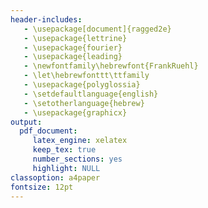 ```yaml
---
header-includes:
   - \usepackage[document]{ragged2e}
   - \usepackage{lettrine}
   - \usepackage{fourier}
   - \usepackage{leading}
   - \newfontfamily\hebrewfont{FrankRuehl}
   - \let\hebrewfonttt\ttfamily
   - \usepackage{polyglossia}
   - \setdefaultlanguage{english}
   - \setotherlanguage{hebrew}
   - \usepackage{graphicx}
output:
  pdf_document:
     latex_engine: xelatex
     keep_tex: true
     number_sections: yes
     highlight: NULL
classoption: a4paper
fontsize: 12pt
---
```



\begin{hebrew}

\resizebox{159mm}{!}{\textbf{דברי הנעצב וצעיר יהודה אריה ממודינא לקורא}}
\center
\resizebox{!}{8mm}{\textbf{רוב שלו'}}





\fontsize{5mm}{5.5mm}\selectfont
\justify



\lettrine[lines=2]{כתב} החכם דון גדליה יחיא זל בספר שלשלת הקבלה שלו בדור סמ"ג והרמבן דף  נ"ו כבדברי' האלה, וקבלתי שהיה להרמבן תלמיד א' שהיה שמו ר' אבנר ויסת אותו רוח שעשועים ונעשה $\overline{\mbox{צדוקי}}$ ומזלו גרם שעלה במעלות ויהי נורא בכל הארץ, אחרי הימים ביום צ"ב שלח והביא לפניו הרמבן רבו ובפניו הוא בעצמו הרג חזיר א' וינתחהו ויבשלהו ויאכלהו, ואחרי  אכלו שאל אל הרב על כמה כריתות  עבר והשיב הרב שהיו ד' והוא אמר שהיו ה' נהיה רוצה לחלוק עם רבו והרב נתן עיניו בו דרך כעס ויאלם  האיש כי עדין נשארה עליו מעט יראה מאת רבו  ולבסוף שאל הרב מי הביאו אל ההמרה, והוא  השיב כי פעם אחת שמע שדרש בפרשת האזינו שהיו בפרשה ההיא כלולים כל המצות וכל הדברים  שבעולם ולהיות זה אצלו מןהנמנע והפך לאיש אחר, ויען הרב ועדין  אני  אומר זה ואשל מה שתרצה, ויתמה האיש מאר ויאמר  לו אם כן הוא  הראני  נא אם  תמצא  שמי כתוב שם ויאמ' הרמבן כן דברת מידי תבקשנו,  ותיכף הלך לו בקרן זוית ויתפלל  ויבא בפיו פסוק אמרתי  $\dot{\mbox{א}}$פיהם אש$\dot{\mbox{ב}}$יתה  מא$\dot{\mbox{נ}}$וש זכ$\dot{\mbox{ר}}$ם כי אות שלשית של  כל תבה  שם האיש $\dot{\mbox{ר}}\dot{\mbox{נ}}\dot{\mbox{ב}}\dot{\mbox{א}}$, כשמוע האיש הדבר הזה נפלו פניו וישאל לרבו אם יש תרופה  למכתו, ויאמ' הרב אתה שמעת  דברי הפסוק וילך  הרב לדרכו, ותכף האיש לקח לו ספינה בלי מלח ומשוט  ויכנס בה וילך  באשר הוליכו הרוח ולא נודע ממנו מאומה עכ"ל:


\justify
ויהי בשנת הע"א ראיתי הספר הזה בלוי וקרוע ביד כמ' יואל בר אליעזר אויד"ירץ זל שהיה נושאו  למכרו, ובראותי בסקירת עין שהיה דברי ויכוח הדת גמרתי תכך לקנותו בכל ערך שירצה וסוף  דבר קניתיהו מידו כנגד י"ב $\ddot{\mbox{ס}}$ולדין[1ב] וכאשר קראתי בו ביישוב וראיתי היותו תשובות ר' אבנר שהמיר דתו ונקרא אח"כ אלפ$\dot{\ddot{\mbox{ו}}}$נסו נתברר לי ודאי שהם דברי ר' אבנר תלמיד הרמבן זל שכתב בעל שלשת הקבלה שהבאתי לעיל, ובאמת לא היה כעת בזולת לדבר כאלה כי אם לאדם שטוב מלפניו וחכם כהיותו תלמיד רב וגדול כהרמבן זל ויין מגתו הגם $\widearc{\mbox{שאחכ}}$ החמיץ, וזה  אני  אומ' אחרי כי כל ימי גדלתי בין חכמי הנוצרים מאז היותי בן עשר שנים מתוכח בדברי הדת נער הייתי גם זקנתי בכך, עד שהעזתי מצח לומר כמה פעמים  לאחוזת מרעי ותלמידי כי בזה אינני מודה לשום א' מחכמי ישראל שהיו- מימות הרב דון יצחק אברבניל זל ועד היום הזה, ומי יתן ושמעתי לקול בני ותלמידי ורעי שהרהיבוני ובקשו ממני  כמה שנים לכתוב על ספר  בענין זה  מהדברי' אשר שם אלקים בפי לכבוד שמו חדשים לא שערום אשר קדמוני, ושרבות זמני בהלכני ועתה עד זקנה אני הוא בשנה  המסוכנת, הכל ס"ג, ואין עוד בי כח לעשות חיל כי אם העיון ההכרחי למשא עול  התורה אשר על צוארי, כי מעיד אני עלי שלא הנחתי ספר מורפס  מן הנוצרים לאט"ין איטאאליאנו ספרדי או עברי מדבר בעניני האמונה נגד היהודים שלא קראתי אותו, וכן מהיהודי נגד הנוצרים, ובכן לנו ראיתי  בין כלם מהפך דברי אלקי' חיים ומדרשי חזל למינו ורצונו בפני הראות חכמה ודעת מזה, אשר נראה שהיה פילוסוף הגיוני ותלמודי גדול מאד, וכיון שלא זכיתי לכתוב תשובה לדבריו עד היה כנזכר, גמרתי בדעתי לשרוף אותו באש קודם מותי, כי אמרתי אולי יבא ליד פתי ובלתי בקי להשיב לאפיקורוס ותטרף  דעתו בדבריו ו$\widearc{\mbox{אחכ}}$ חזרתי בי וחשבתי מי יודע יחנני ה' בחיים יעדין  אזכה לעשות כסיל לאולתו , או זולתי מן החכמי',

\makebox[\textwidth]{
ובין כך מתרה אני בכל מי שיקרא בו אם  אינו בקי ויודע בטיב
}

\makebox[\textwidth]{
הויכוחים האלה לא יאבה  לשמוט כל דברי אלה
}

\makebox[\textwidth]{
ויניח המ--- לרגיל להתוכח עם הנוצרי'
}

\makebox[\textwidth]{
אשר על מי הם תהיה תורת אמת
}

\makebox[\textwidth]{
ובכל ויכוח יתברר האמת
}

\makebox[\textwidth]{
  לכבוד ה' אלוקים אמת
}

\end{hebrew}
